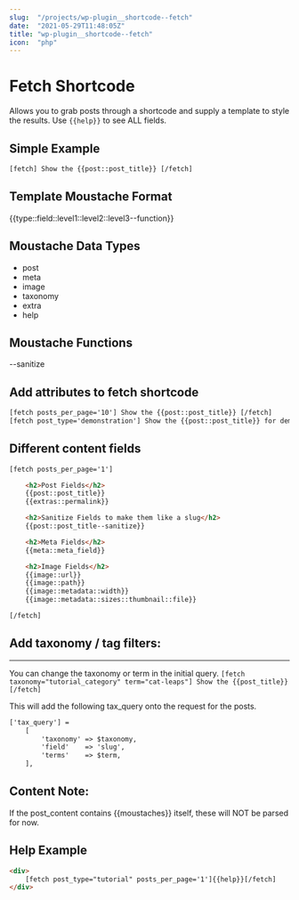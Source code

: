 ```yaml
---
slug:  "/projects/wp-plugin__shortcode--fetch"
date:  "2021-05-29T11:48:05Z"
title: "wp-plugin__shortcode--fetch"
icon:  "php"
---
```



# Fetch Shortcode

Allows you to grab posts through a shortcode and supply a template to style the results.
Use `{{help}}` to see ALL fields.


## Simple Example

```html
[fetch] Show the {{post::post_title}} [/fetch]
```


## Template Moustache Format

{{type::field::level1::level2::level3--function}}



## Moustache Data Types

- post
- meta
- image
- taxonomy
- extra
- help


## Moustache Functions

--sanitize


## Add attributes to fetch shortcode
```html
[fetch posts_per_page='10'] Show the {{post::post_title}} [/fetch]
[fetch post_type='demonstration'] Show the {{post::post_title}} for demonstrations [/fetch]
```



## Different content fields
```html
[fetch posts_per_page='1']

    <h2>Post Fields</h2>
    {{post::post_title}} 
    {{extras::permalink}} 

    <h2>Sanitize Fields to make them like a slug</h2>
    {{post::post_title--sanitize}} 

    <h2>Meta Fields</h2>
    {{meta::meta_field}} 

    <h2>Image Fields</h2>
    {{image::url}} 
    {{image::path}} 
    {{image::metadata::width}} 
    {{image::metadata::sizes::thumbnail::file}} 

[/fetch]
```


## Add taxonomy / tag filters:
---------------------------
You can change the taxonomy or term in the initial query.
`[fetch taxonomy="tutorial_category" term="cat-leaps"] Show the {{post_title}} [/fetch]`

This will add the following tax_query onto the request for the posts.
```html
['tax_query'] =
    [
        'taxonomy' => $taxonomy,
        'field'    => 'slug',
        'terms'    => $term,
    ],

```

## Content Note:
If the post_content contains {{moustaches}} itself, these will NOT be parsed for now.




## Help Example
```html
<div>
	[fetch post_type="tutorial" posts_per_page='1']{{help}}[/fetch]
</div>
```